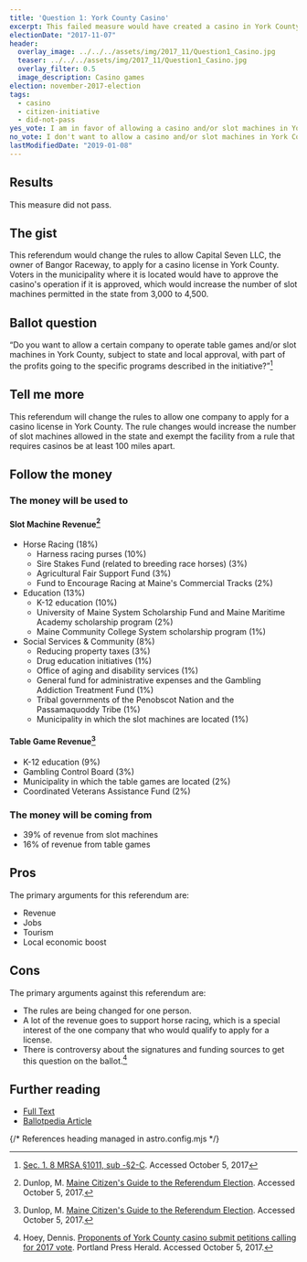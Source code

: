 ```yaml
---
title: 'Question 1: York County Casino'
excerpt: This failed measure would have created a casino in York County.
electionDate: "2017-11-07"
header:
  overlay_image: ../../../assets/img/2017_11/Question1_Casino.jpg
  teaser: ../../../assets/img/2017_11/Question1_Casino.jpg
  overlay_filter: 0.5
  image_description: Casino games
election: november-2017-election
tags:
  - casino
  - citizen-initiative
  - did-not-pass
yes_vote: I am in favor of allowing a casino and/or slot machines in York County.
no_vote: I don't want to allow a casino and/or slot machines in York County.
lastModifiedDate: "2019-01-08"
---
```


## Results

This measure did not pass.

## The gist

This referendum would change the rules to allow Capital Seven LLC, the owner of Bangor Raceway, to apply for a casino license in York County. Voters in the municipality where it is located would have to approve the casino's operation if it is approved, which would increase the number of slot machines permitted in the state from 3,000 to 4,500.

## Ballot question

“Do you want to allow a certain company to operate table games and/or slot machines in York County, subject to state and local approval, with part of the profits going to the specific programs described in the initiative?”[^2]

<YesNoTable yesContent={frontmatter.yes_vote} noContent={frontmatter.no_vote} />

## Tell me more

This referendum will change the rules to allow one company to apply for a casino license in York County. The rule changes would increase the number of slot machines allowed in the state and exempt the facility from a rule that requires casinos be at least 100 miles apart.

## Follow the money

### The money will be used to

#### Slot Machine Revenue[^3]

- Horse Racing (18%)
  - Harness racing purses (10%)
  - Sire Stakes Fund (related to breeding race horses) (3%)
  - Agricultural Fair Support Fund (3%)
  - Fund to Encourage Racing at Maine's Commercial Tracks (2%)
- Education (13%)
  - K-12 education (10%)
  - University of Maine System Scholarship Fund and Maine Maritime Academy scholarship program (2%)
  - Maine Community College System scholarship program (1%)
- Social Services & Community (8%)
  - Reducing property taxes (3%)
  - Drug education initiatives (1%)
  - Office of aging and disability services (1%)
  - General fund for administrative expenses and the Gambling Addiction Treatment Fund (1%)
  - Tribal governments of the Penobscot Nation and the Passamaquoddy Tribe (1%)
  - Municipality in which the slot machines are located (1%)

#### Table Game Revenue[^3]

- K-12 education (9%)
- Gambling Control Board (3%)
- Municipality in which the table games are located (2%)
- Coordinated Veterans Assistance Fund (2%)

### The money will be coming from

- 39% of revenue from slot machines
- 16% of revenue from table games

## Pros

The primary arguments for this referendum are:

- Revenue
- Jobs
- Tourism
- Local economic boost

## Cons

The primary arguments against this referendum are:

- The rules are being changed for one person.
- A lot of the revenue goes to support horse racing, which is a special interest of the one company that who would qualify to apply for a license.
- There is controversy about the signatures and funding sources to get this question on the ballot.[^4]

## Further reading

- [Full Text](http://www.maine.gov/sos/cec/elec/citizens/yorkcasino.pdf)
- [Ballotpedia Article](<https://ballotpedia.org/Maine_Question_1,_Casino_or_Slot_Machines_in_York_County_Initiative_(2017)>)

{/* References heading managed in astro.config.mjs */}
[^1]: Ballotpedia State Desk. [Maine Question 1, Casino or Slot Machines in York County Initiative (2017)](https://ballotpedia.org/Maine_Question_1,_Casino_or_Slot_Machines_in_York_County_Initiative_(2017)). Ballotpedia.  Accessed October 5, 2017.
[^2]: [Sec. 1. 8 MRSA §1011, sub -§2-C](http://www.maine.gov/sos/cec/elec/citizens/yorkcasino.pdf). Accessed October 5, 2017
[^3]: Dunlop, M. [Maine Citizen's Guide to the Referendum Election](http://www.maine.gov/sos/cec/elec/upcoming/citizensguide2017.pdf). Accessed October 5, 2017.
[^4]: Hoey, Dennis. [Proponents of York County casino submit petitions calling for 2017 vote](http://www.pressherald.com/2016/12/27/proponents-of-york-county-casino-submit-petition-signatures-to-secretary-of-state/).  Portland Press Herald.  Accessed October 5, 2017.
